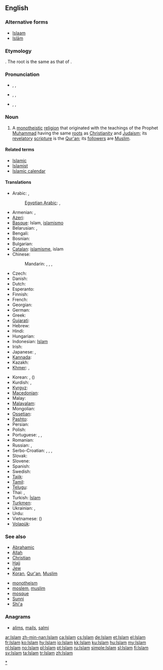 {{also|islam|İslam|islám}}
==English==

===Alternative forms===
* [[Islaam]]
* [[Islām]]

===Etymology===
{{etyl|ar}} {{term|اسلام|إسْلام|sc=Arab|tr=‘islām|submission (to the will of God)|lang=ar}}. The root is the same as that of {{term|سلام|سَلام|sc=Arab|tr=salām||peace|lang=ar}}.

===Pronunciation===
* {{enPR|ĭs-läm'}}, {{IPA|/ɪsˈlɑːm/}}, {{SAMPA|/Is"lA:m/}}
* {{enPR|ĭz-läm'}}, {{IPA|/ɪzˈlɑːm/}}, {{SAMPA|/Iz"lA:m/}}
* {{enPR|ĭz'lăm}}, {{IPA|/ˈɪzlæm/}}, {{SAMPA|/"Izl{m/}}

===Noun===
{{en-noun|-}}
{{wikipedia}}

# A [[monotheistic]] [[religion]] that originated with the teachings of the Prophet [[Muhammad]] having the same [[root]]s as [[Christianity]] and [[Judaism]]; its [[revelatory]] [[scripture]] is the [[Qur'an]]; its [[follower]]s are [[Muslim]].

====Related terms====
* [[Islamic]]
* [[Islamist]]
* [[Islamic calendar]]

====Translations====
{{trans-top|religion}}
* Arabic: {{t+|ar|الإسلام|m|tr=al-'islaam}}, {{t+|ar|الدين|m|tr=ad-dīn}} 
*: [[Egyptian Arabic]]: {{tø|arz|إسلام|m|tr=islam|sc=Arab}}, {{tø|arz|الإسلام|m|tr=elislam |sc=Arab}}
* Armenian: {{t-|hy|իսլամ|tr=islam}}, {{t-|hy|մահմեդականություն|tr=mahmedakanut'yun}}
* [[Azeri]]: {{t-|az|islam|xs=Azeri}}
* [[Basque]]: Islam, [[islamismo]]
* Belarusian: {{t|be|іслам|m|tr=islám|xs=Belarusian}},  {{t|be|мусульманства|n|tr=musul’mánstva|xs=Belarusian}}
* Bengali: {{t+|bn|ইসলাম|tr=islam|sc=Beng|xs=Bengali}}
* Bosnian: {{t-|bs|islam|m}}
* Bulgarian: {{t|bg|ислям|m|tr=isljám}}
* [[Catalan]]: [[islamisme]], islam
* Chinese:
*: Mandarin: {{t-|cmn|回教|tr=Huí-jiào|sc=Hani}}, {{t|cmn|伊斯蘭教|sc=Hani}}, {{t|cmn|伊斯兰教|tr=Yīsīlán-jiào|sc=Hani}}, {{t-|cmn|清真教|tr=Qīngzhēn-jiào|sc=Hani}}
* Czech: {{t+|cs|islám|m}}
* Danish: {{t-|da|islam}}
* Dutch: {{t+|nl|islam|m}}
* Esperanto: {{t-|eo|islamo|xs=Esperanto}}
* Finnish: {{t+|fi|islam}}
* French: {{t+|fr|Islam|m}}
* Georgian: {{t-|ka|ისლამი|tr=islami|sc=Geor|xs=Georgian}}
* German: {{t+|de|Islam|m}}
* Greek: {{t|el|Ισλάμ|n|tr=Islám}}
* [[Gujarati]]: {{t|gu|ઇસ્લામ|tr=islām|sc=Gujr|xs=Gujarati}}
* Hebrew: {{t|he|איסלאם|m|tr=islám}}
* Hindi: {{t-|hi|इस्लाम|tr=islām|xs=Hindi}}
* Hungarian: {{t+|hu|iszlám}}
* Indonesian: [[Islam]]
* Irish: {{t|ga|Ioslam|m}}
* Japanese: {{t-|ja|イスラム教|tr=イスラムきょう, Isuramu-kyō}}, {{t-|ja|回教|tr=かいきょう, Kai-kyō}}
* [[Kannada]]: {{t|kn|ಇಸ್ಲಾಂ|sc=Knda|xs=Kannada}}
* Kazakh: {{t|kk|Исләм|tr=Isləm|sc=Cyrl|xs=Kazakh}}
* [[Khmer]]: {{t|km|សាសនាឥស្លាម|sc=Khmr|xs=Khmer|tr=saasnaa eslaam}}, {{t|km|អិស្លាម|tr=ihslaam|sc=Khmr}}
{{trans-mid}}
* Korean: {{t|ko|이슬람교|tr=Iseullam-gyo|sc=Hang}}, {{t|ko|회교|tr=Hwi-gyo|sc=Hang}} ({{t+|ko|回教|sc=Hani}})
* Kurdish: {{t|ku|Îslam}}, {{ku-Arab|[[ئیسلام]]}}
* [[Kyrgyz]]: {{t|ky|Ислам|tr=Islám|sc=Cyrl|xs=Kyrgyz}}
* [[Macedonian]]: {{t-|mk|ислам|m|tr=íslam}}
* Malay: {{t-|ms|Islam|xs=Malay}}
* [[Malayalam]]: {{t|ml|ഇസ്‌ലാം|sc=Mlym|xs=Malayalam}}
* Mongolian: {{t-|mn|ислам|tr=islám|sc=Cyrl|xs=Mongolian}}
* [[Ossetian]]: {{tø|os|пысылмон дин|tr=pysylmon din|sc=Cyrl|xs=Ossetian}}
* [[Pashto]]: {{t+|ps|اسلام|m|tr=islām|sc=ps-Arab|xs=Pashto}}
* Persian: {{t-|fa|اسلام|tr=eslâm|xs=Persian}}
* Polish: {{t+|pl|islam}}
* Portuguese: {{t|pt|Islã|m}}, {{t|pt|Islão|m}}, {{t|pt|Islame|m}}
* Romanian: {{t-|ro|islam}}
* Russian: {{t+|ru|ислам|m|tr=islám}}, {{t|ru|мусульманство|n|tr=musul’mánstvo}}
* Serbo-Croatian: {{t|sh|ислам|m|sc=Cyrl|xs=Serbo-Croatian}}, {{t|sh|islam|m|xs=Serbo-Croatian}}, {{t|sh|мухамеданство|n|sc=Cyrl|xs=Serbo-Croatian}}, {{t|sh|muhamedanstvo|n|xs=Serbo-Croatian}}
* Slovak: {{t-|sk|islám|m}}
* Slovene: {{t+|sl|islam|m}}
* Spanish: {{t-|es|Islam|m}}
* Swedish: {{t+|sv|islam}}
* [[Tajik]]: {{t-|tg|Ислом|tr=Islom|sc=Cyrl|xs=Tajik}}
* [[Tamil]]: {{t|ta|இசுலாம்|xs=Tamil}}
* [[Telugu]]: {{t|te|ఇస్లాం మతం}}
* Thai: {{t|th|อิสลาม|tr=ìt-sà-laam}}, {{t|th|ศาสนาอิสลาม|tr=săa-sà-ná ìt-sà-laam}}
* Turkish: [[İslam]]
* [[Turkmen]]: {{t|tk|Yslam|xs=Turkmen}}
* Ukrainian: {{t|uk|іслам|m|tr=islám|xs=Ukrainian}},  {{t|uk|мусульманство|n|tr=musul’mánstvo|xs=Ukrainian}}
* Urdu: {{t-|ur|اسلام|tr=islām|xs=Urdu}}
* Vietnamese: {{t|vi|Hồi giáo|xs=Vietnamese}} ({{t-|vi|回教|sc=Hani|xs=Vietnamese}})
* [[Volapük]]: {{t|vo|slam}}
{{trans-bottom}}

===See also===
{{top2}}
* [[Abrahamic]]
* [[Allah]]
* [[Christian]]
* [[Hajj]]
* [[Jew]]
* [[Koran]], [[Qur'an]], [[Muslim]]
{{mid2}}
* [[monotheism]]
* [[moslem]], [[muslim]]
* [[mosque]]
* [[Sunni]]
* [[Shi'a]]
{{bottom}}

===Anagrams===
* [[alims#English|alims]], [[mails#English|mails]], [[salmi#English|salmi]]

[[Category:en:Islam|*]]

[[ar:Islam]]
[[zh-min-nan:Islam]]
[[ca:Islam]]
[[cs:Islam]]
[[de:Islam]]
[[et:Islam]]
[[el:Islam]]
[[fr:Islam]]
[[ko:Islam]]
[[hy:Islam]]
[[io:Islam]]
[[kk:Islam]]
[[ku:Islam]]
[[hu:Islam]]
[[my:Islam]]
[[nl:Islam]]
[[no:Islam]]
[[pl:Islam]]
[[pt:Islam]]
[[ru:Islam]]
[[simple:Islam]]
[[sl:Islam]]
[[fi:Islam]]
[[sv:Islam]]
[[ta:Islam]]
[[tr:Islam]]
[[zh:Islam]]